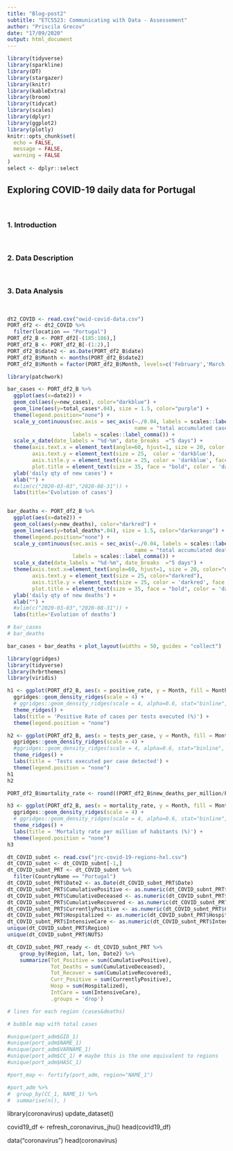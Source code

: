 ```yaml
---
title: "Blog-post2"
subtitle: "ETC5523: Communicating with Data - Assessement"
author: "Priscila Grecov"
date: "17/09/2020"
output: html_document
---
```


```r
library(tidyverse)
library(sparkline)
library(DT)
library(stargazer)
library(knitr)
library(kableExtra)
library(broom)
library(tidycat)
library(scales)
library(dplyr)
library(ggplot2)
library(plotly)
knitr::opts_chunk$set(
  echo = FALSE,
  message = FALSE,
  warning = FALSE
)
select <- dplyr::select
```


## Exploring COVID-19 daily data for Portugal

<br>  

### 1. Introduction 



<br> 

### 2. Data Description
  


<br> 

### 3. Data Analysis  



<br> 
  
```r
dt2_COVID <- read.csv("owid-covid-data.csv")
PORT_df2 <- dt2_COVID %>%
  filter(location == "Portugal") 
PORT_df2_B <- PORT_df2[-(185:186),]
PORT_df2_B <- PORT_df2_B[-(1:2),]
PORT_df2_B$date2 <- as.Date(PORT_df2_B$date)
PORT_df2_B$Month <- months(PORT_df2_B$date2)
PORT_df2_B$Month = factor(PORT_df2_B$Month, levels=c('February','March','April','May','June','July','August'))
```

```r
library(patchwork)

bar_cases <- PORT_df2_B %>%
  ggplot(aes(x=date2)) +
  geom_col(aes(y=new_cases), color="darkblue") + 
  geom_line(aes(y=total_cases*.04), size = 1.5, color="purple") +
  theme(legend.position="none") +
  scale_y_continuous(sec.axis = sec_axis(~./0.04, labels = scales::label_comma(), breaks=seq(0, 75000, 12500),
                                         name = "total accumulated cases"), 
                     labels = scales::label_comma()) +
  scale_x_date(date_labels = "%d-%m", date_breaks  ="5 days") +
  theme(axis.text.x = element_text(angle=60, hjust=1, size = 20, color = 'darkblue'),
        axis.text.y = element_text(size = 25,  color = 'darkblue'),
        axis.title.y = element_text(size = 25, color = 'darkblue', face = "bold"),
        plot.title = element_text(size = 35, face = "bold", color = 'darkblue')) +
  ylab('daily qty of new cases') +
  xlab("") +
  #xlim(c("2020-03-03","2020-08-31")) +
  labs(title='Evolution of cases')


bar_deaths <- PORT_df2_B %>%
  ggplot(aes(x=date2)) +
  geom_col(aes(y=new_deaths), color="darkred") + 
  geom_line(aes(y=total_deaths*.04), size = 1.5, color="darkorange") +
  theme(legend.position="none") +
  scale_y_continuous(sec.axis = sec_axis(~./0.04, labels = scales::label_comma(),
                                         name = "total accumulated deaths"), 
                     labels = scales::label_comma()) +
  scale_x_date(date_labels = "%d-%m", date_breaks  ="5 days") +
  theme(axis.text.x=element_text(angle=60, hjust=1, size = 20, color="darkred"),
        axis.text.y = element_text(size = 25, color="darkred"),
        axis.title.y = element_text(size = 25, color = 'darkred', face = "bold"),
        plot.title = element_text(size = 35, face = "bold", color = 'darkred')) +
  ylab('daily qty of new deaths') +
  xlab("") +
  #xlim(c("2020-03-03","2020-08-31")) +
  labs(title='Evolution of deaths')

# bar_cases
# bar_deaths

bar_cases + bar_deaths + plot_layout(widths = 50, guides = "collect")
```
```r
library(ggridges)
library(tidyverse)
library(hrbrthemes)
library(viridis)

h1 <- ggplot(PORT_df2_B, aes(x = positive_rate, y = Month, fill = Month)) + 
  ggridges::geom_density_ridges(scale = 4) +
  # ggridges::geom_density_ridges(scale = 4, alpha=0.6, stat="binline", bins=30) +
  theme_ridges() + 
  labs(title = 'Positive Rate of cases per tests executed (%)') +
  theme(legend.position = "none")

h2 <- ggplot(PORT_df2_B, aes(x = tests_per_case, y = Month, fill = Month)) + 
  ggridges::geom_density_ridges(scale = 4) +
  #ggridges::geom_density_ridges(scale = 4, alpha=0.6, stat="binline", bins=20) +
  theme_ridges() + 
  labs(title = 'Tests executed per case detected') +
  theme(legend.position = "none")
h1
h2

PORT_df2_B$mortality_rate <- round((PORT_df2_B$new_deaths_per_million/PORT_df2_B$new_cases_per_million)*100,2)

h3 <- ggplot(PORT_df2_B, aes(x = mortality_rate, y = Month, fill = Month)) + 
  ggridges::geom_density_ridges(scale = 4) +
  # ggridges::geom_density_ridges(scale = 4, alpha=0.6, stat="binline", bins=30) +
  theme_ridges() + 
  labs(title = 'Mortality rate per million of habitants (%)') +
  theme(legend.position = "none")
h3

```



```r
dt_COVID_subnt <- read.csv("jrc-covid-19-regions-hxl.csv")
dt_COVID_subnt <- dt_COVID_subnt[-1,]
dt_COVID_subnt_PRT <- dt_COVID_subnt %>%
  filter(CountryName == "Portugal") 
dt_COVID_subnt_PRT$Date2 <- as.Date(dt_COVID_subnt_PRT$Date)
dt_COVID_subnt_PRT$CumulativePositive <- as.numeric(dt_COVID_subnt_PRT$CumulativePositive)
dt_COVID_subnt_PRT$CumulativeDeceased <- as.numeric(dt_COVID_subnt_PRT$CumulativeDeceased)
dt_COVID_subnt_PRT$CumulativeRecovered <- as.numeric(dt_COVID_subnt_PRT$CumulativeRecovered)
dt_COVID_subnt_PRT$CurrentlyPositive <- as.numeric(dt_COVID_subnt_PRT$CurrentlyPositive)
dt_COVID_subnt_PRT$Hospitalized <- as.numeric(dt_COVID_subnt_PRT$Hospitalized)
dt_COVID_subnt_PRT$IntensiveCare <- as.numeric(dt_COVID_subnt_PRT$IntensiveCare)
unique(dt_COVID_subnt_PRT$Region)
unique(dt_COVID_subnt_PRT$NUTS)
```

```r
dt_COVID_subnt_PRT_ready <- dt_COVID_subnt_PRT %>%
    group_by(Region, lat, lon, Date2) %>%
    summarize(Tot_Positive = sum(CumulativePositive),
              Tot_Deaths = sum(CumulativeDeceased),
              Tot_Recover = sum(CumulativeRecovered),
              Curr_Positive = sum(CurrentlyPositive),
              Hosp = sum(Hospitalized),
              IntCare = sum(IntensiveCare),
              .groups = 'drop')
```

```r
# lines for each region (cases&deaths)
```

```r
# bubble map with total cases
```

```r
#unique(port_adm$GID_1)
#unique(port_adm$NAME_1)
#unique(port_adm$VARNAME_1)
#unique(port_adm$CC_1) # maybe this is the one equivalent to regions
#unique(port_adm$HASC_1)
```

```r
#port_map <- fortify(port_adm, region="NAME_1")

#port_adm %>%
#  group_by(CC_1, NAME_1) %>%
#  summarise(n(), )
```



library(coronavirus)
update_dataset()

covid19_df <- refresh_coronavirus_jhu()
head(covid19_df)

data("coronavirus")
head(coronavirus)
